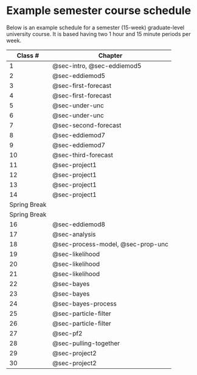 # Example semester course schedule {#sec-example-schedule}

Below is an example schedule for a semester (15-week) graduate-level university course. It is based having two 1 hour and 15 minute periods per week.

| Class \#     | Chapter                           |
|--------------|-----------------------------------|
| 1            | @sec-intro, @sec-eddiemod5        |
| 2            | @sec-eddiemod5                    |
| 3            | @sec-first-forecast               |
| 4            | @sec-first-forecast               |
| 5            | @sec-under-unc                    |
| 6            | @sec-under-unc                    |
| 7            | @sec-second-forecast              |
| 8            | @sec-eddiemod7                    |
| 9            | @sec-eddiemod7                    |
| 10           | @sec-third-forecast               |
| 11           | @sec-project1                     |
| 12           | @sec-project1                     |
| 13           | @sec-project1                     |
| 14           | @sec-project1                     |
| Spring Break |                                   |
| Spring Break |                                   |
| 16           | @sec-eddiemod8                    |
| 17           | @sec-analysis                     |
| 18           | @sec-process-model, @sec-prop-unc |
| 19           | @sec-likelihood                   |
| 20           | @sec-likelihood                   |
| 21           | @sec-likelihood                   |
| 22           | @sec-bayes                        |
| 23           | @sec-bayes                        |
| 24           | @sec-bayes-process                |
| 25           | @sec-particle-filter              |
| 26           | @sec-particle-filter              |
| 27           | @sec-pf2                          |
| 28           | @sec-pulling-together             |
| 29           | @sec-project2                     |
| 30           | @sec-project2                     |
